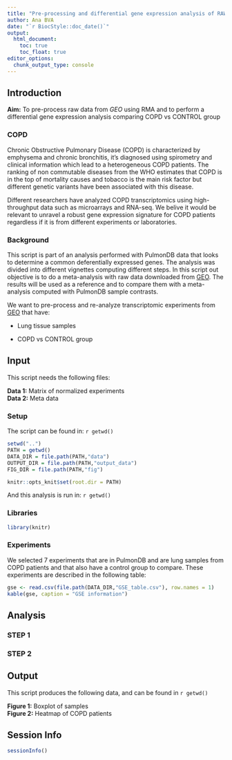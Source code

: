 ```yaml
---
title: "Pre-processing and differential gene expression analysis of RAW data"
author: Ana BVA
date: "`r BiocStyle::doc_date()`"
output:
  html_document:
    toc: true
    toc_float: true
editor_options: 
  chunk_output_type: console
---
```


## Introduction

<div class="alert alert-info">
  <strong>Aim:</strong> To pre-process raw data from *GEO* using RMA and to 
  perform a differential gene expression analysis comparing COPD vs CONTROL group
</div>


### COPD

Chronic Obstructive Pulmonary Disease (COPD) is characterized by emphysema and 
chronic bronchitis, it's diagnosed using spirometry and clinical information
which lead to a heterogeneous COPD patients. The ranking of non commutable 
diseases from the WHO estimates that COPD is in the top of mortality causes and 
tobacco is the main risk factor but different genetic variants have been
associated with this disease. 

Different researchers have analyzed COPD transcriptomics using high-throughput data
such as microarrays and RNA-seq. We belive it would be relevant to unravel a 
robust gene expression signature for COPD patients regardless if it is from different
experiments or laboratories. 

### Background 

This script is part of an analysis performed with PulmonDB data that looks to 
determine a common deferentially expressed genes. The analysis was divided into 
different vignettes computing different steps. In this script out objective is
to do a meta-analysis with raw data downloaded from [GEO](https://www.ncbi.nlm.nih.gov/geo/). The results will be used as a reference 
and to compare them with a meta-analysis computed with PulmonDB sample contrasts.

We want to pre-process and re-analyze transcriptomic experiments from [GEO](https://www.ncbi.nlm.nih.gov/geo/) that have:

- Lung tissue samples

- COPD vs CONTROL group


## Input

This script needs the following files:

<div class="alert alert-warning">
  <strong>Data 1:</strong> Matrix of normalized experiments  
  <strong>Data 2:</strong> Meta data 
</div>


### Setup

The script can be found in: `r getwd() `

```r
setwd("..")
PATH = getwd()
DATA_DIR = file.path(PATH,"data")
OUTPUT_DIR = file.path(PATH,"output_data")
FIG_DIR = file.path(PATH,"fig")

knitr::opts_knit$set(root.dir = PATH)
```

And this analysis is run in: `r getwd() `

### Libraries

```r
library(knitr) 
```

### Experiments

We selected 7 experiments that are in PulmonDB and are lung samples from COPD patients 
and that also have a control group to compare. These experiments are described 
in the following table:


```r
gse <- read.csv(file.path(DATA_DIR,"GSE_table.csv"), row.names = 1)
kable(gse, caption = "GSE information")
```


## Analysis

### STEP 1

### STEP 2

## Output

This script produces the following data, and can be found in `r getwd() ` 

<div class="alert alert-success">
  <strong>Figure 1:</strong> Boxplot of samples  
  <strong>Figure 2:</strong> Heatmap of COPD patients 
</div>

## Session Info

```r
sessionInfo()
```





